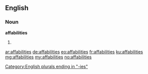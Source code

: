 ==English==

===Noun===
'''affabilities'''

# {{plural of|affability}}

[[Category:English plurals ending in "-ies"]]

[[ar:affabilities]]
[[de:affabilities]]
[[eo:affabilities]]
[[fr:affabilities]]
[[ku:affabilities]]
[[mg:affabilities]]
[[my:affabilities]]
[[no:affabilities]]